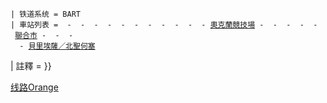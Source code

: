 {{鐵道路線
 | 模板名稱 = 貝里埃薩／北聖何塞-里奇蒙線
 | 名稱 = [[貝里埃薩／北聖何塞-里奇蒙線]]
 | 代表色 = #f9a11d
 | Logo = {{#ifeq: {{NAMESPACE}} | {{NS:0}} |[[File:Bart-logo.svg|27px|舊金山灣區捷運標誌|link=舊金山灣區捷運系統]]}}
 | 铁道系统 = BART
 | 車站列表 = {{link-en|列治文站 (加利福尼亞州)|Richmond station (California)|列治文}} - {{link-en|艾塞利托北站|El Cerrito del Norte station|艾塞利托北}} - {{link-en|艾塞利托廣場站|El Cerrito Plaza station|艾塞利托廣場}} - {{link-en|北伯克利站|North Berkeley station|北伯克利}} - {{link-en|伯克利下城站|Downtown Berkeley station|伯克利下城}} - {{link-en|阿什比站|Ashby station|阿什比}} - {{link-en|麥克阿瑟站|MacArthur station (BART)|麥克阿瑟}} - {{link-en|19街奧克蘭站|19th Street Oakland station|19街奧克蘭}} - {{link-en|12街奧克蘭市中心站|12th Street Oakland City Center station|12街奧克蘭市中心}} - {{link-en|美麗湖站|Lake Merritt station|美麗湖}} - {{link-en|福祿維爾站|Fruitvale station|福祿維爾}} - [[奧克蘭競技場站|奧克蘭競技場]] - {{link-en|聖利安卓站|San Leandro station|聖利安卓}} - {{link-en|灣區展覽館站|Bay Fair station|灣區展覽館}} - {{link-en|海沃德站|Hayward station|海沃德}} - {{link-en|南海沃德站|South Hayward station|南海沃德}} - [[聯合市站|聯合市]] - {{link-en|費利蒙站|Fremont station|費利蒙}} - {{link-en|暖泉／南費利蒙站|Warm Springs/South Fremont station|暖泉／南費利蒙}} - 
 {{link-en|米爾皮塔斯站|Milpitas station|米爾皮塔斯}}  - [[貝里埃薩／北聖何塞站|貝里埃薩／北聖何塞]]
| 註釋 = 
}}<noinclude>
[[Category:旧金山湾区捷运模板|线路Orange]]</noinclude>